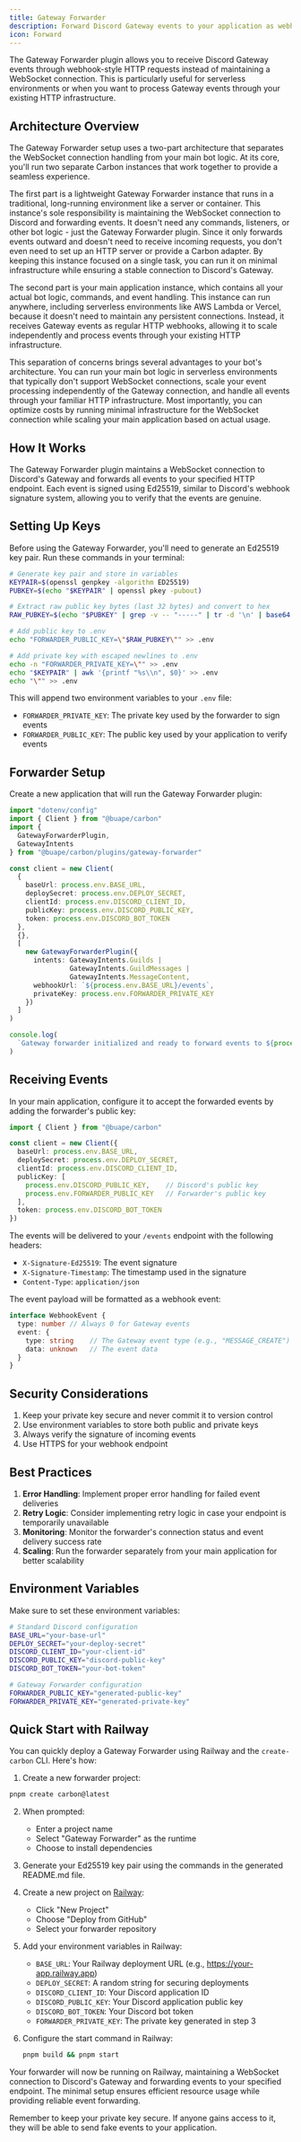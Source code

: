 ```yaml
---
title: Gateway Forwarder
description: Forward Discord Gateway events to your application as webhook-style events
icon: Forward
---
```


The Gateway Forwarder plugin allows you to receive Discord Gateway events through webhook-style HTTP requests instead of maintaining a WebSocket connection. This is particularly useful for serverless environments or when you want to process Gateway events through your existing HTTP infrastructure.

## Architecture Overview

The Gateway Forwarder setup uses a two-part architecture that separates the WebSocket connection handling from your main bot logic. At its core, you'll run two separate Carbon instances that work together to provide a seamless experience.

The first part is a lightweight Gateway Forwarder instance that runs in a traditional, long-running environment like a server or container. This instance's sole responsibility is maintaining the WebSocket connection to Discord and forwarding events. It doesn't need any commands, listeners, or other bot logic - just the Gateway Forwarder plugin. Since it only forwards events outward and doesn't need to receive incoming requests, you don't even need to set up an HTTP server or provide a Carbon adapter. By keeping this instance focused on a single task, you can run it on minimal infrastructure while ensuring a stable connection to Discord's Gateway.

The second part is your main application instance, which contains all your actual bot logic, commands, and event handling. This instance can run anywhere, including serverless environments like AWS Lambda or Vercel, because it doesn't need to maintain any persistent connections. Instead, it receives Gateway events as regular HTTP webhooks, allowing it to scale independently and process events through your existing HTTP infrastructure.

This separation of concerns brings several advantages to your bot's architecture. You can run your main bot logic in serverless environments that typically don't support WebSocket connections, scale your event processing independently of the Gateway connection, and handle all events through your familiar HTTP infrastructure. Most importantly, you can optimize costs by running minimal infrastructure for the WebSocket connection while scaling your main application based on actual usage.

## How It Works

The Gateway Forwarder plugin maintains a WebSocket connection to Discord's Gateway and forwards all events to your specified HTTP endpoint. Each event is signed using Ed25519, similar to Discord's webhook signature system, allowing you to verify that the events are genuine.

## Setting Up Keys

Before using the Gateway Forwarder, you'll need to generate an Ed25519 key pair. Run these commands in your terminal:

```bash title="Terminal"
# Generate key pair and store in variables
KEYPAIR=$(openssl genpkey -algorithm ED25519)
PUBKEY=$(echo "$KEYPAIR" | openssl pkey -pubout)

# Extract raw public key bytes (last 32 bytes) and convert to hex
RAW_PUBKEY=$(echo "$PUBKEY" | grep -v -- "-----" | tr -d '\n' | base64 -d | tail -c 32 | xxd -p -c 64)

# Add public key to .env
echo "FORWARDER_PUBLIC_KEY=\"$RAW_PUBKEY\"" >> .env

# Add private key with escaped newlines to .env
echo -n "FORWARDER_PRIVATE_KEY=\"" >> .env
echo "$KEYPAIR" | awk '{printf "%s\\n", $0}' >> .env
echo "\"" >> .env
```

This will append two environment variables to your `.env` file:
- `FORWARDER_PRIVATE_KEY`: The private key used by the forwarder to sign events
- `FORWARDER_PUBLIC_KEY`: The public key used by your application to verify events

## Forwarder Setup

Create a new application that will run the Gateway Forwarder plugin:

```typescript title="src/index.ts"
import "dotenv/config"
import { Client } from "@buape/carbon"
import {
  GatewayForwarderPlugin,
  GatewayIntents
} from "@buape/carbon/plugins/gateway-forwarder"

const client = new Client(
  {
    baseUrl: process.env.BASE_URL,
    deploySecret: process.env.DEPLOY_SECRET,
    clientId: process.env.DISCORD_CLIENT_ID,
    publicKey: process.env.DISCORD_PUBLIC_KEY,
    token: process.env.DISCORD_BOT_TOKEN
  },
  {},
  [
    new GatewayForwarderPlugin({
      intents: GatewayIntents.Guilds | 
               GatewayIntents.GuildMessages | 
               GatewayIntents.MessageContent,
      webhookUrl: `${process.env.BASE_URL}/events`,
      privateKey: process.env.FORWARDER_PRIVATE_KEY
    })
  ]
)

console.log(
  `Gateway forwarder initialized and ready to forward events to ${process.env.BASE_URL}/events`
)
```

## Receiving Events

In your main application, configure it to accept the forwarded events by adding the forwarder's public key:

```typescript title="src/index.ts"
import { Client } from "@buape/carbon"

const client = new Client({
  baseUrl: process.env.BASE_URL,
  deploySecret: process.env.DEPLOY_SECRET,
  clientId: process.env.DISCORD_CLIENT_ID,
  publicKey: [
    process.env.DISCORD_PUBLIC_KEY,    // Discord's public key
    process.env.FORWARDER_PUBLIC_KEY   // Forwarder's public key
  ],
  token: process.env.DISCORD_BOT_TOKEN
})
```

The events will be delivered to your `/events` endpoint with the following headers:
- `X-Signature-Ed25519`: The event signature
- `X-Signature-Timestamp`: The timestamp used in the signature
- `Content-Type`: `application/json`

The event payload will be formatted as a webhook event:

```typescript
interface WebhookEvent {
  type: number // Always 0 for Gateway events
  event: {
    type: string    // The Gateway event type (e.g., "MESSAGE_CREATE")
    data: unknown   // The event data
  }
}
```

## Security Considerations

1. Keep your private key secure and never commit it to version control
2. Use environment variables to store both public and private keys
3. Always verify the signature of incoming events
4. Use HTTPS for your webhook endpoint

## Best Practices

1. **Error Handling**: Implement proper error handling for failed event deliveries
2. **Retry Logic**: Consider implementing retry logic in case your endpoint is temporarily unavailable
3. **Monitoring**: Monitor the forwarder's connection status and event delivery success rate
4. **Scaling**: Run the forwarder separately from your main application for better scalability

## Environment Variables

Make sure to set these environment variables:

```bash title=".env"
# Standard Discord configuration
BASE_URL="your-base-url"
DEPLOY_SECRET="your-deploy-secret"
DISCORD_CLIENT_ID="your-client-id"
DISCORD_PUBLIC_KEY="discord-public-key"
DISCORD_BOT_TOKEN="your-bot-token"

# Gateway Forwarder configuration
FORWARDER_PUBLIC_KEY="generated-public-key"
FORWARDER_PRIVATE_KEY="generated-private-key"
```

## Quick Start with Railway

You can quickly deploy a Gateway Forwarder using Railway and the `create-carbon` CLI. Here's how:

1. Create a new forwarder project:
```bash
pnpm create carbon@latest
```

2. When prompted:
   - Enter a project name
   - Select "Gateway Forwarder" as the runtime
   - Choose to install dependencies

3. Generate your Ed25519 key pair using the commands in the generated README.md file.

4. Create a new project on [Railway](https://railway.app):
   - Click "New Project"
   - Choose "Deploy from GitHub"
   - Select your forwarder repository

5. Add your environment variables in Railway:
   - `BASE_URL`: Your Railway deployment URL (e.g., https://your-app.railway.app)
   - `DEPLOY_SECRET`: A random string for securing deployments
   - `DISCORD_CLIENT_ID`: Your Discord application ID
   - `DISCORD_PUBLIC_KEY`: Your Discord application public key
   - `DISCORD_BOT_TOKEN`: Your Discord bot token
   - `FORWARDER_PRIVATE_KEY`: The private key generated in step 3

6. Configure the start command in Railway:
   ```bash
   pnpm build && pnpm start
   ```

Your forwarder will now be running on Railway, maintaining a WebSocket connection to Discord's Gateway and forwarding events to your specified endpoint. The minimal setup ensures efficient resource usage while providing reliable event forwarding.

Remember to keep your private key secure. If anyone gains access to it, they will be able to send fake events to your application.